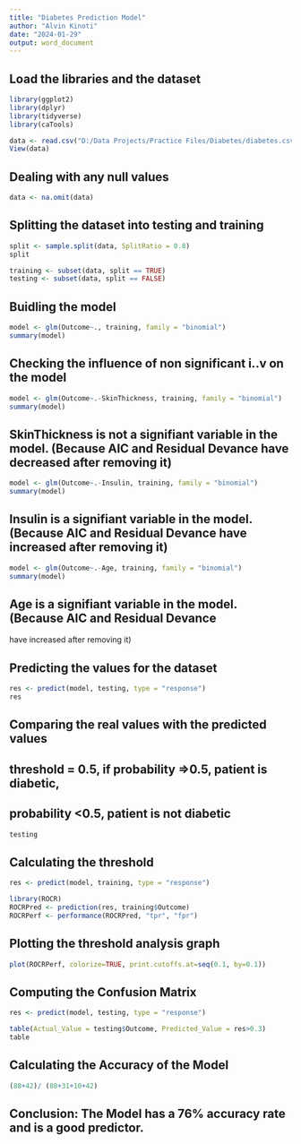 ---
title: "Diabetes Prediction Model"
author: "Alvin Kinoti"
date: "2024-01-29"
output: word_document
---

## Load the libraries and the dataset
```{r}
library(ggplot2)
library(dplyr)
library(tidyverse)
library(caTools)

data <- read.csv("D:/Data Projects/Practice Files/Diabetes/diabetes.csv")
View(data)
```

## Dealing with any null values
```{r}
data <- na.omit(data)
```

##  Splitting the dataset into testing and training
```{r}
split <- sample.split(data, SplitRatio = 0.8)
split

training <- subset(data, split == TRUE)
testing <- subset(data, split == FALSE)
```
## Buidling the model
```{r}
model <- glm(Outcome~., training, family = "binomial")
summary(model)
```
## Checking the influence of non significant i..v on the model
```{r}
model <- glm(Outcome~.-SkinThickness, training, family = "binomial")
summary(model)
```
## SkinThickness is not a signifiant variable in the model. (Because AIC and Residual Devance have decreased after removing it)

```{r}
model <- glm(Outcome~.-Insulin, training, family = "binomial")
summary(model)
```
## Insulin is a signifiant variable in the model. (Because AIC and Residual Devance have increased after removing it)

```{r}
model <- glm(Outcome~.-Age, training, family = "binomial")
summary(model)
```
## Age is a signifiant variable in the model. (Because AIC and Residual Devance 
have increased after removing it)

## Predicting the values for the dataset

```{r}
res <- predict(model, testing, type = "response")
res
```
## Comparing the real values with the predicted values 
## threshold = 0.5, if probability =>0.5, patient is diabetic, 
## probability <0.5, patient is not diabetic
```{r}
testing
```
## Calculating the threshold
```{r}
res <- predict(model, training, type = "response")

library(ROCR)
ROCRPred <- prediction(res, training$Outcome)
ROCRPerf <- performance(ROCRPred, "tpr", "fpr")
```

## Plotting the threshold analysis graph
```{r}
plot(ROCRPerf, colorize=TRUE, print.cutoffs.at=seq(0.1, by=0.1))
```
## Computing the Confusion Matrix
```{r}
res <- predict(model, testing, type = "response")

table(Actual_Value = testing$Outcome, Predicted_Value = res>0.3)
table
```
## Calculating the Accuracy of the Model
```{r}
(88+42)/ (88+31+10+42)
```
## Conclusion: The Model has a 76% accuracy rate and is a good predictor.